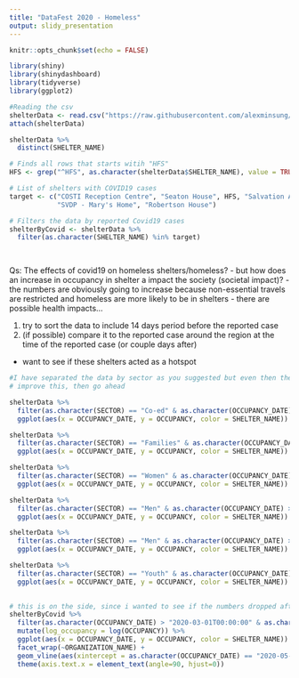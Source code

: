 ```yaml
---
title: "DataFest 2020 - Homeless"
output: slidy_presentation
---
```


```r
knitr::opts_chunk$set(echo = FALSE)
```


```r
library(shiny)
library(shinydashboard)
library(tidyverse)
library(ggplot2)

#Reading the csv
shelterData <- read.csv("https://raw.githubusercontent.com/alexminsung/ISSC/master/data/Daily%20shelter%20occpancy%20current.csv?token=APUVSRCQBS7QDHDGTMGCLMS65JGQU")
attach(shelterData)

shelterData %>% 
  distinct(SHELTER_NAME)

# Finds all rows that starts witih "HFS"
HFS <- grep("^HFS", as.character(shelterData$SHELTER_NAME), value = TRUE)

# List of shelters with COVID19 cases
target <- c("COSTI Reception Centre", "Seaton House", HFS, "Salvation Army - Maxwell Meighen", 
            "SVDP - Mary's Home", "Robertson House")

# Filters the data by reported Covid19 cases
shelterByCovid <- shelterData %>%
  filter(as.character(SHELTER_NAME) %in% target)
  



```

Qs: The effects of covid19 on homeless shelters/homeless?
- but how does an increase in occupancy in shelter a impact the society (societal impact)?
- the numbers are obviously going to increase because non-essential travels are restricted and homeless are more likely to be in shelters
- there are possible health impacts...

1. try to sort the data to include 14 days period before the reported case
2. (if possible) compare it to the reported case around the region at the time of the reported case (or couple days after)
  - want to see if these shelters acted as a hotspot


```r
#I have separated the data by sector as you suggested but even then the points are very messy. If you can think of a way to 
# improve this, then go ahead

shelterData %>%
  filter(as.character(SECTOR) == "Co-ed" & as.character(OCCUPANCY_DATE) > "2020-03-01T00:00:00") %>%
  ggplot(aes(x = OCCUPANCY_DATE, y = OCCUPANCY, color = SHELTER_NAME)) + facet_wrap(SHELTER_CITY~ORGANIZATION_NAME) + geom_point()

shelterData %>%
  filter(as.character(SECTOR) == "Families" & as.character(OCCUPANCY_DATE) > "2020-03-01T00:00:00") %>%
  ggplot(aes(x = OCCUPANCY_DATE, y = OCCUPANCY, color = SHELTER_NAME)) + facet_wrap(SHELTER_CITY~ORGANIZATION_NAME) + geom_point() + theme(axis.text.x = element_text(angle=90, hjust=0))

shelterData %>%
  filter(as.character(SECTOR) == "Women" & as.character(OCCUPANCY_DATE) > "2020-03-01T00:00:00") %>%
  ggplot(aes(x = OCCUPANCY_DATE, y = OCCUPANCY, color = SHELTER_NAME)) + facet_wrap(SHELTER_CITY~ORGANIZATION_NAME) + geom_point() + theme(axis.text.x = element_text(angle=90, hjust=0))

shelterData %>%
  filter(as.character(SECTOR) == "Men" & as.character(OCCUPANCY_DATE) > "2020-03-01T00:00:00") %>%
  ggplot(aes(x = OCCUPANCY_DATE, y = OCCUPANCY, color = SHELTER_NAME)) + facet_wrap(SHELTER_CITY~ORGANIZATION_NAME) + geom_point() + theme(axis.text.x = element_text(angle=90, hjust=0))

shelterData %>%
  filter(as.character(SECTOR) == "Men" & as.character(OCCUPANCY_DATE) > "2020-03-01T00:00:00") %>%
  ggplot(aes(x = OCCUPANCY_DATE, y = OCCUPANCY, color = SHELTER_NAME)) + facet_wrap(SHELTER_CITY~ORGANIZATION_NAME) + geom_point() + theme(axis.text.x = element_text(angle=90, hjust=0))

shelterData %>%
  filter(as.character(SECTOR) == "Youth" & as.character(OCCUPANCY_DATE) > "2020-03-01T00:00:00") %>%
  ggplot(aes(x = OCCUPANCY_DATE, y = OCCUPANCY, color = SHELTER_NAME)) + facet_wrap(SHELTER_CITY~ORGANIZATION_NAME) + geom_point() + theme(axis.text.x = element_text(angle=90, hjust=0))
  
```

```r
# this is on the side, since i wanted to see if the numbers dropped after a covid19 case was reported on some of these shelters
shelterByCovid %>%
  filter(as.character(OCCUPANCY_DATE) > "2020-03-01T00:00:00" & as.character(ORGANIZATION_NAME) == "Homes First Society") %>%
  mutate(log_occupancy = log(OCCUPANCY)) %>%
  ggplot(aes(x = OCCUPANCY_DATE, y = OCCUPANCY, color = SHELTER_NAME)) + geom_point() + 
  facet_wrap(~ORGANIZATION_NAME) +
  geom_vline(aes(xintercept = as.character(OCCUPANCY_DATE) == "2020-05-22T00:00:00"), color="black", linetype="dashed") + 
  theme(axis.text.x = element_text(angle=90, hjust=0))

```



